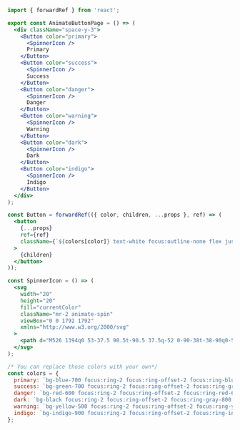 ```jsx
import { forwardRef } from 'react';

export const AnimateButtonPage = () => (
  <div className="space-y-3">
    <Button color="primary">
      <SpinnerIcon />
      Primary
    </Button>
    <Button color="success">
      <SpinnerIcon />
      Success
    </Button>
    <Button color="danger">
      <SpinnerIcon />
      Danger
    </Button>
    <Button color="warning">
      <SpinnerIcon />
      Warning
    </Button>
    <Button color="dark">
      <SpinnerIcon />
      Dark
    </Button>
    <Button color="indigo">
      <SpinnerIcon />
      Indigo
    </Button>
  </div>
);

const Button = forwardRef(({ color, children, ...props }, ref) => (
  <button
    {...props}
    ref={ref}
    className={`${colors[color]} text-white focus:outline-none flex justify-center w-full shadow rounded px-6 py-2 font-medium transition ease-in duration-200`}
  >
    {children}
  </button>
));

const SpinnerIcon = () => (
  <svg
    width="20"
    height="20"
    fill="currentColor"
    className="mr-2 animate-spin"
    viewBox="0 0 1792 1792"
    xmlns="http://www.w3.org/2000/svg"
  >
    <path d="M526 1394q0 53-37.5 90.5t-90.5 37.5q-52 0-90-38t-38-90q0-53 37.5-90.5t90.5-37.5 90.5 37.5 37.5 90.5zm498 206q0 53-37.5 90.5t-90.5 37.5-90.5-37.5-37.5-90.5 37.5-90.5 90.5-37.5 90.5 37.5 37.5 90.5zm-704-704q0 53-37.5 90.5t-90.5 37.5-90.5-37.5-37.5-90.5 37.5-90.5 90.5-37.5 90.5 37.5 37.5 90.5zm1202 498q0 52-38 90t-90 38q-53 0-90.5-37.5t-37.5-90.5 37.5-90.5 90.5-37.5 90.5 37.5 37.5 90.5zm-964-996q0 66-47 113t-113 47-113-47-47-113 47-113 113-47 113 47 47 113zm1170 498q0 53-37.5 90.5t-90.5 37.5-90.5-37.5-37.5-90.5 37.5-90.5 90.5-37.5 90.5 37.5 37.5 90.5zm-640-704q0 80-56 136t-136 56-136-56-56-136 56-136 136-56 136 56 56 136zm530 206q0 93-66 158.5t-158 65.5q-93 0-158.5-65.5t-65.5-158.5q0-92 65.5-158t158.5-66q92 0 158 66t66 158z" />
  </svg>
);

/* You can replace those colors with your own*/
const colors = {
  primary: `bg-blue-700 focus:ring-2 focus:ring-offset-2 focus:ring-blue-700 focus:ring-offset-blue-100`,
  success: `bg-green-700 focus:ring-2 focus:ring-offset-2 focus:ring-green-700 focus:ring-offset-green-100`,
  danger: `bg-red-600 focus:ring-2 focus:ring-offset-2 focus:ring-red-600 focus:ring-offset-red-100`,
  dark: `bg-black focus:ring-2 focus:ring-offset-2 focus:ring-gray-800 focus:ring-offset-gray-100`,
  warning: `bg-yellow-500 focus:ring-2 focus:ring-offset-2 focus:ring-yellow-500 focus:ring-offset-yellow-100`,
  indigo: `bg-indigo-900 focus:ring-2 focus:ring-offset-2 focus:ring-indigo-900 focus:ring-offset-indigo-100`,
};
```
